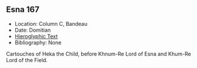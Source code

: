 ## Esna 167 {-}

- Location: Column C, Bandeau
- Date: Domitian
- [Hieroglyphic Text](https://www.ifao.egnet.net/uploads/publications/enligne/Temples-Esna002.pdf#page=357){target="_blank"}
- Bibliography: None

Cartouches of Heka the Child, before Khnum-Re Lord of Esna and Khum-Re Lord of the Field.